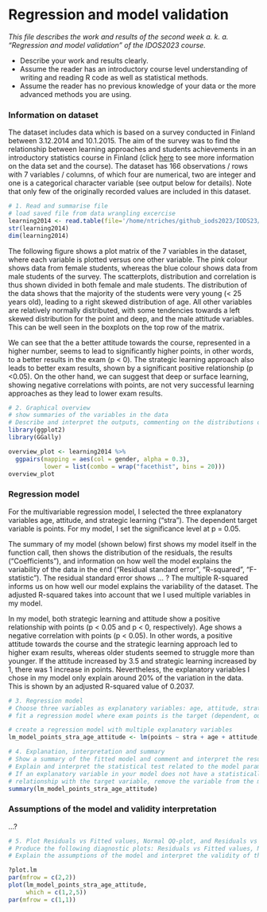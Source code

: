 # Regression and model validation

*This file describes the work and results of the second week a. k. a. "Regression and model validation" of the IDOS2023 course.*

-   Describe your work and results clearly.
-   Assume the reader has an introductory course level understanding of writing and reading R code as well as statistical methods.
-   Assume the reader has no previous knowledge of your data or the more advanced methods you are using.

### Information on dataset

The dataset includes data which is based on a survey conducted in Finland between 3.12.2014 and 10.1.2015. The aim of the survey was to find the relationship between learning approaches and students achievements in an introductory statistics course in Finland (click [here](https://www.slideshare.net/kimmovehkalahti/the-relationship-between-learning-approaches-and-students-achievements-in-an-introductory-statistics-course-in-finland) to see more information on the data set and the course). The dataset has 166 observations / rows with 7 variables / columns, of which four are numerical, two are integer and one is a categorical character variable (see output below for details). Note that only few of the originally recorded values are included in this dataset.

```r
# 1. Read and summarise file 
# load saved file from data wrangling excercise 
learning2014 <- read.table(file='/home/ntriches/github_iods2023/IODS23/data/learning2014.csv', header=TRUE, sep = ",")
str(learning2014)
dim(learning2014)

```

The following figure shows a plot matrix of the 7 variables in the dataset, where each variable is plotted versus one other variable. The pink colour shows data from female students, whereas the blue colour shows data from male students of the survey. The scatterplots, distribution and correlation is thus shown divided in both female and male students. The distribution of the data shows that the majority of the students were very young (< 25 years old), leading to a right skewed distribution of age. All other variables are relatively normally distributed, with some tendencies towards a left skewed distribution for the point and deep, and the male attitude variables. This can be well seen in the boxplots on the top row of the matrix.

We can see that the a better attitude towards the course, represented in a higher number, seems to lead to significantly higher points, in other words, to a better results in the exam (p < 0). The strategic learning approach also leads to better exam results, shown by a significant positive relationship (p <0.05). On the other hand, we can suggest that deep or surface learning, showing negative correlations with points, are not very successful learning approaches as they lead to lower exam results. 


```r
# 2. Graphical overview 
# show summaries of the variables in the data
# Describe and interpret the outputs, commenting on the distributions of the variables and the relationships between them
library(ggplot2)
library(GGally)

overview_plot <- learning2014 %>%
  ggpairs(mapping = aes(col = gender, alpha = 0.3),
          lower = list(combo = wrap("facethist", bins = 20)))
overview_plot
```



### Regression model 

For the multivariable regression model, I selected the three explanatory variables age, attitude, and strategic learning ("stra"). The dependent target variable is points. For my model, I set the significance level at p = 0.05. 

The summary of my model (shown below) first shows my model itself in the function call, then shows the distribution of the residuals, the results ("Coefficients"), and information on how well the model explains the variability of the data in the end ("Residual standard error", "R-squared", "F-statistic"). The residual standard error shows ... ? The multiple R-squared informs us on how well our model explains the variability of the dataset. The adjusted R-squared takes into account that we I used multiple variables in my model. 

In my model, both strategic learning and attitude show a positive relationship with points (p < 0.05 and p < 0, respectively). Age shows a negative correlation with points (p < 0.05). In other words, a positive attitude towards the course and the strategic learning approach led to higher exam results, whereas older students seemed to struggle more than younger. If the attitude increased by 3.5 and strategic learning increased by 1, there was 1 increase in points. Nevertheless, the explanatory variables I chose in my model only explain around 20% of the variation in the data. This is shown by an adjusted R-squared value of 0.2037. 


```r
# 3. Regression model 
# Choose three variables as explanatory variables: age, attitude, strategic learning
# fit a regression model where exam points is the target (dependent, outcome) variable

# create a regression model with multiple explanatory variables
lm_model_points_stra_age_attitude <- lm(points ~ stra + age + attitude, data = learning2014)

# 4. Explanation, interpretation and summary 
# Show a summary of the fitted model and comment and interpret the results
# Explain and interpret the statistical test related to the model parameters
# If an explanatory variable in your model does not have a statistically significant 
# relationship with the target variable, remove the variable from the model and fit the model again without it.
summary(lm_model_points_stra_age_attitude)

```


### Assumptions of the model and validity interpretation 

...? 


```r
# 5. Plot Residuals vs Fitted values, Normal QQ-plot, and Residuals vs Leverage ####
# Produce the following diagnostic plots: Residuals vs Fitted values, Normal QQ-plot and Residuals vs Leverage. 
# Explain the assumptions of the model and interpret the validity of those assumptions based on the diagnostic plots. 

?plot.lm
par(mfrow = c(2,2))
plot(lm_model_points_stra_age_attitude,
     which = c(1,2,5))
par(mfrow = c(1,1))
```
